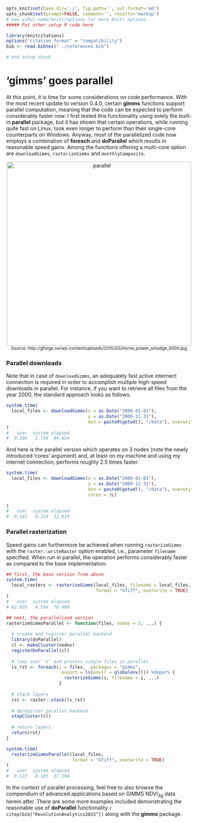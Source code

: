 ```r
opts_knit$set(base.dir='./', fig.path='', out.format='md')
opts_chunk$set(prompt=FALSE, comment='', results='markup')
# See yihui.name/knitr/options for more Knitr options.
##### Put other setup R code here

library(knitcitations)
options("citation_format" = "compatibility")
bib <- read.bibtex("../references.bib")

# end setup chunk
```
# 'gimms' goes parallel

At this point, it is time for some considerations on code performance. With the most recent update to version 0.4.0, certain **gimms** functions support parallel computation, meaning that the code can be expected to perform considerably faster now. I first tested this functionality using solely the built-in **parallel** package, but it has shown that certain operations, while running quite fast on Linux, took even longer to perform than their single-core counterparts on Windows. Anyway, most of the parallelized code now employs a combination of **foreach** and **doParallel** which results in reasonable speed gains. Among the functions offering a multi-core option are `downloadGimms`, `rasterizeGimms` and `monthlyComposite`. 

<center>
  <img src="https://i2.wp.com/gforge.se/wp-content/uploads/2015/02/Horse_power_smudge_9000.jpg" alt="parallel" style="width: 500px;"/><br>
  <small>Source: http://gforge.se/wp-content/uploads/2015/02/Horse_power_smudge_9000.jpg</small>
</center>

### Parallel downloads

Note that in case of `downloadGimms`, an adequately fast active internect connection is required in order to accomplish multiple high-speed downloads in parallel. For instance, if you want to retrieve all files from the year 2000, the standard approach looks as follows. 

```r
system.time(
  local_files <- downloadGimms(x = as.Date("2000-01-01"), 
                               y = as.Date("2000-12-31"), 
                               dsn = paste0(getwd(), "/data"), overwrite = TRUE)
)
#   user  system elapsed 
#  0.336   2.736  84.654 
```

And here is the parallel version which operates on 3 nodes (note the newly introduced 'cores' argument) and, at least on my machine and using my internet connection, performs roughly 2.5 times faster.

```r
system.time(
  local_files <- downloadGimms(x = as.Date("2000-01-01"), 
                               y = as.Date("2000-12-31"), 
                               dsn = paste0(getwd(), "/data"), overwrite = TRUE, 
                               cores = 3L)
  
)
#   user  system elapsed 
#  0.181   0.154  32.919 
```

### Parallel rasterization
Speed gains can furthermore be achieved when running `rasterizeGimms` with the `raster::writeRaster` option enabled, i.e., parameter `filename` specified. When run in parallel, the operation performs considerably faster as compared to the base implementation. 

```r
## first, the base version from above
system.time(
  local_rasters <- rasterizeGimms(local_files, filename = local_files, 
                                  format = "GTiff", overwrite = TRUE)
)
#   user  system elapsed 
# 62.916   4.594  70.480 

## next, the parallelized version
rasterizeGimmsParallel <- function(files, nodes = 3, ...) {
  
  # create and register parallel backend
  library(doParallel)
  cl <- makeCluster(nodes)
  registerDoParallel(cl)
  
  # loop over 'x' and process single files in parallel
  ls_rst <- foreach(i = files, .packages = "gimms", 
                    .export = ls(envir = globalenv())) %dopar% {
                      rasterizeGimms(i, filename = i, ...)
                    }
  
  # stack layers
  rst <- raster::stack(ls_rst)
  
  # deregister parallel backend
  stopCluster(cl)
  
  # return layers
  return(rst)
}

system.time(
  rasterizeGimmsParallel(local_files, 
                         format = "GTiff", overwrite = TRUE)
)
#   user  system elapsed 
#  0.122   0.105  37.298
```

In the context of parallel processing, feel free to also browse the compendium of advanced applications based on GIMMS NDVI<sub>3g</sub> data herein after. There are some more examples included demonstrating the reasonable use of **doParallel** functionality `r citep(bib["RevolutionAnalytics2015"])` along with the **gimms** package.
